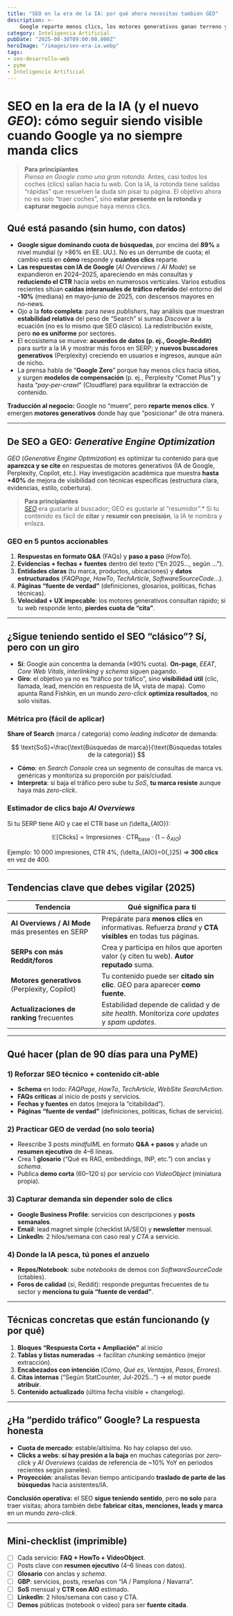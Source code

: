 ---
title: "SEO en la era de la IA: por qué ahora necesitas también GEO"
description: >-
    Google reparte menos clics, los motores generativos ganan terreno y nace el GEO (Generative Engine Optimization). Descubre cómo tu pyme puede seguir siendo visible y generar negocio en la era de la inteligencia artificial.
category: Inteligencia Artificial
pubDate: "2025-08-30T09:00:00.000Z"
heroImage: "/images/seo-era-ia.webp"
tags:
- seo-desarrollo-web
- pyme
- Inteligencia Artificial
---

# SEO en la era de la IA (y el nuevo *GEO*): cómo seguir siendo visible cuando Google ya no siempre manda clics

> **Para principiantes**  
> *Piensa en Google como una gran rotonda.* Antes, casi todos los coches (clics) salían hacia tu web. Con la IA, la rotonda tiene salidas “rápidas” que resuelven la duda sin pisar tu página. El objetivo ahora no es solo “traer coches”, sino **estar presente en la rotonda y capturar negocio** aunque haya menos clics.

## Qué está pasando (sin humo, con datos)

- **Google sigue dominando cuota de búsquedas**, por encima del **89%** a nivel mundial (y >86% en EE. UU.). No es un derrumbe de cuota; el cambio está en **cómo** responde y **cuántos clics** reparte.  
- **Las respuestas con IA de Google** (*AI Overviews* / *AI Mode*) se expandieron en 2024–2025, apareciendo en más consultas y **reduciendo el CTR** hacia webs en numerosos verticales. Varios estudios recientes sitúan **caídas interanuales de tráfico referido** del entorno del **-10%** (mediana) en mayo–junio de 2025, con descensos mayores en no-news.  
- Ojo a la **foto completa**: para *news publishers*, hay análisis que muestran **estabilidad relativa** del peso de “Search” si sumas *Discover* a la ecuación (no es lo mismo que SEO clásico). La redistribución existe, pero **no es uniforme** por sectores.  
- El ecosistema se mueve: **acuerdos de datos (p. ej., Google–Reddit)** para surtir a la IA y mostrar más foros en SERP; y **nuevos buscadores generativos** (Perplexity) creciendo en usuarios e ingresos, aunque aún de nicho.  
- La prensa habla de “**Google Zero**” porque hay menos clics hacia sitios, y surgen **modelos de compensación** (p. ej., Perplexity “Comet Plus”) y hasta “*pay-per-crawl*” (Cloudflare) para equilibrar la extracción de contenido.  

**Traducción al negocio:** Google no “muere”, pero **reparte menos clics**. Y emergen **motores generativos** donde hay que “posicionar” de otra manera.

---

## De SEO a **GEO**: *Generative Engine Optimization*

*GEO* (*Generative Engine Optimization*) es optimizar tu contenido para que **aparezca y se cite** en respuestas de motores generativos (IA de Google, Perplexity, Copilot, etc.). Hay investigación académica que muestra **hasta +40%** de mejora de visibilidad con técnicas específicas (estructura clara, evidencias, estilo, cobertura).

> **Para principiantes**  
> [*SEO*](https://mindfulml.vialabsdigital.com/web-aprovechar-ia/) era gustarle al buscador; GEO es gustarle al “resumidor”.* Si tu contenido es fácil de **citar** y **resumir con precisión**, la IA te nombra y enlaza.

### GEO en 5 puntos accionables
1. **Respuestas en formato Q&A** (FAQs) y **paso a paso** (*HowTo*).  
2. **Evidencias + fechas + fuentes** dentro del texto (“En 2025…, según …”).  
3. **Entidades claras** (tu marca, productos, ubicaciones) y **datos estructurados** (*FAQPage*, *HowTo*, *TechArticle*, *SoftwareSourceCode*…).  
4. **Páginas “fuente de verdad”** (definiciones, glosarios, políticas, fichas técnicas).  
5. **Velocidad + UX impecable**: los motores generativos consultan rápido; si tu web responde lento, **pierdes cuota de “cita”**.

---

## ¿Sigue teniendo sentido el SEO “clásico”? Sí, pero con un giro

- **Sí**: Google aún concentra la demanda (≈90% cuota). **On-page**, *EEAT*, *Core Web Vitals*, *interlinking* y *schema* siguen pagando.  
- **Giro**: el objetivo ya no es “tráfico por tráfico”, sino **visibilidad útil** (clic, llamada, lead, mención en respuesta de IA, vista de mapa). Como apunta Rand Fishkin, en un mundo *zero-click* **optimiza resultados**, no solo visitas.  

### Métrica pro (fácil de aplicar)
**Share of Search** (marca / categoría) como *leading indicator* de demanda:

$$
\text{SoS}=\frac{\text{Búsquedas de marca}}{\text{Búsquedas totales de la categoría}}
$$

- **Cómo**: en *Search Console* crea un segmento de consultas de marca vs. genéricas y monitoriza su proporción por país/ciudad.  
- **Interpreta**: si baja el tráfico pero sube tu *SoS*, **tu marca resiste** aunque haya más *zero-click*.

### Estimador de clics bajo *AI Overviews*
Si tu SERP tiene AIO y cae el CTR base un \(\delta_{AIO}\):

$$
\mathbb{E}[\text{Clicks}] = \text{Impresiones}\cdot \text{CTR}_{\text{base}}\cdot(1-\delta_{AIO})
$$

Ejemplo: 10 000 impresiones, CTR 4%, \(\delta_{AIO}=0{,}25\) ⇒ **300 clics** en vez de 400.  

---

## Tendencias clave que debes vigilar (2025)

| Tendencia | Qué significa para ti |
|---|---|
| **AI Overviews / AI Mode** más presentes en SERP | Prepárate para **menos clics** en informativas. Refuerza *brand* y **CTA visibles** en todas tus páginas. |
| **SERPs con más Reddit/foros** | Crea y participa en hilos que aporten valor (y citen tu web). **Autor reputado** suma. |
| **Motores generativos** (Perplexity, Copilot) | Tu contenido puede ser **citado sin clic**. GEO para aparecer **como fuente**. |
| **Actualizaciones de ranking** frecuentes | Estabilidad depende de calidad y de *site health*. Monitoriza *core updates* y *spam updates*. |

---

## Qué hacer (plan de 90 días para una PyME)

### 1) Reforzar **SEO técnico + contenido cit-able**
- **Schema** en todo: *FAQPage*, *HowTo*, *TechArticle*, *WebSite SearchAction*.  
- **FAQs críticas** al inicio de posts y servicios.  
- **Fechas y fuentes** en datos (mejora la “citabilidad”).  
- **Páginas “fuente de verdad”** (definiciones, políticas, fichas de servicio).

### 2) Practicar **GEO** de verdad (no solo teoría)
- Reescribe 3 posts *mindfulML* en formato **Q&A + pasos** y añade un **resumen ejecutivo** de 4–6 líneas.  
- Crea 1 **glosario** (“Qué es RAG, embeddings, INP, etc.”) con anclas y *schema*.  
- Publica **demo corta** (60–120 s) por servicio con *VideoObject* (miniatura propia).

### 3) Capturar demanda sin depender solo de clics
- **Google Business Profile**: servicios con descripciones y **posts semanales**.  
- **Email**: lead magnet simple (checklist IA/SEO) y **newsletter** mensual.  
- **LinkedIn**: 2 hilos/semana con caso real y *CTA* a servicio.

### 4) Donde la IA pesca, tú pones el anzuelo
- **Repos/Notebook**: sube *notebooks* de demos con *SoftwareSourceCode* (citables).  
- **Foros de calidad** (sí, Reddit): responde preguntas frecuentes de tu sector y **menciona tu guía “fuente de verdad”**.

---

## Técnicas concretas que están funcionando (y por qué)

1) **Bloques “Respuesta Corta + Ampliación”** al inicio  
2) **Tablas y listas numeradas** → facilitan *chunking* semántico (mejor extracción).  
3) **Encabezados con intención** (*Cómo*, *Qué es*, *Ventajas*, *Pasos*, *Errores*).  
4) **Citas internas** (“Según StatCounter, Jul-2025…”) → el motor puede **atribuir**.  
5) **Contenido actualizado** (última fecha visible + changelog).

---

## ¿Ha “perdido tráfico” Google? La respuesta honesta

- **Cuota de mercado**: estable/altísima. No hay colapso del uso.  
- **Clicks a webs**: **sí hay presión a la baja** en muchas categorías por *zero-click* y *AI Overviews* (caídas de referencia de ~10% YoY en periodos recientes según paneles).  
- **Proyección**: analistas llevan tiempo anticipando **traslado de parte de las búsquedas** hacia asistentes/IA.  

**Conclusión operativa:** el SEO **sigue teniendo sentido**, pero **no solo** para traer visitas; ahora también debe **fabricar citas, menciones, leads y marca** en un mundo *zero-click*.

---

## Mini-checklist (imprimible)

- [ ] Cada servicio: **FAQ + HowTo + VideoObject**.  
- [ ] Posts clave con **resumen ejecutivo** (4–6 líneas con datos).  
- [ ] **Glosario** con anclas y *schema*.  
- [ ] **GBP**: servicios, posts, reseñas con “IA / Pamplona / Navarra”.  
- [ ] **SoS** mensual y **CTR con AIO** estimado.  
- [ ] **LinkedIn**: 2 hilos/semana con caso y CTA.  
- [ ] **Demos** públicas (notebook o vídeo) para ser **fuente citada**.
